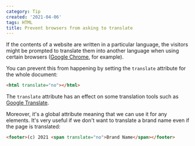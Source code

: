 ```yaml
---
category: Tip
created: '2021-04-06'
tags: HTML
title: Prevent browsers from asking to translate
---
```


If the contents of a website are written in a particular language, the visitors might be prompted to translate them into another language when using certain browsers ([Google Chrome](https://www.google.com/chrome), for example).

You can prevent this from happening by setting the `translate` attribute for the whole document:

```html
<html translate="no"></html>
```

The `translate` attribute has an effect on some translation tools such as [Google Translate](https://translate.google.com).

Moreover, it's a global attribute meaning that we can use it for any elements. It's very useful if we don't want to translate a brand name even if the page is translated:

```html
<footer>(c) 2021 <span translate="no">Brand Name</span></footer>
```
